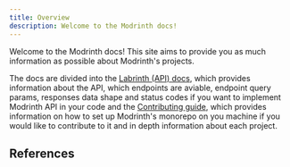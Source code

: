```yaml
---
title: Overview
description: Welcome to the Modrinth docs!
---
```



Welcome to the Modrinth docs! This site aims to provide you as much information as possible about Modrinth's projects.

The docs are divided into the [Labrinth (API) docs](/api), which provides information about the API, which endpoints are aviable, endpoint query params, responses data shape and status codes if you want to implement Modrinth API in your code
and the [Contributing guide](/contributing/overview), which provides information on how to set up Modrinth's monorepo on you machine if you would like to contribute to it and in depth information about each project.

## References

<CardGrid>
   <LinkCard title="Labrinth (API) docs" href="/api" />
   <LinkCard title="Contributing guide" href="/contributing/overview" />
</CardGrid>